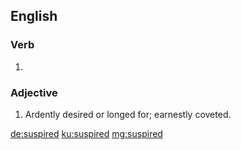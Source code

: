 ==English==

===Verb===
{{head|en|verb form}}

# {{en-past of|suspire}}

===Adjective===
{{en-adj}}

# {{lb|en|obsolete}} Ardently desired or longed for; earnestly coveted.
#: {{rfquotek|Sir H. Wotton}}

[[de:suspired]]
[[ku:suspired]]
[[mg:suspired]]
